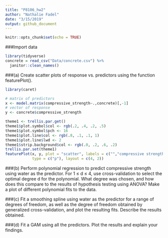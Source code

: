 ```yaml
---
title: "P8106_hw2"
author: "Nathalie Fadel"
date: "3/15/2019"
output: github_document
---
```


```r
knitr::opts_chunk$set(echo = TRUE)
```

###Import data
```r
library(tidyverse)
concrete = read_csv("Data/concrete.csv") %>%
  janitor::clean_names()

```

###(a) Create scatter plots of response vs. predictors using the function featurePlot().
```r
library(caret)

# matrix of predictors 
x <- model.matrix(compressive_strength~.,concrete)[,-1]
# vector of response
y <- concrete$compressive_strength

theme1 <- trellis.par.get()
theme1$plot.symbol$col <- rgb(.2, .4, .2, .5)
theme1$plot.symbol$pch <- 16
theme1$plot.line$col <- rgb(.8, .1, .1, 1)
theme1$plot.line$lwd <- 2
theme1$strip.background$col <- rgb(.0, .2, .6, .2)
trellis.par.set(theme1)
featurePlot(x, y, plot = "scatter", labels = c("","compressive strength"),
            type = c("p"), layout = c(4, 2))
```


###(b) Perform polynomial regression to predict compressive strength using water as the
predictor. For 1 ≤ d ≤ 4, use cross-validation to select the optimal degree d for
the polynomial. What degree was chosen, and how does this compare to the results
of hypothesis testing using ANOVA? Make a plot of different polynomial fits to the
data.

###(c) Fit a smoothing spline using water as the predictor for a range of degrees of
freedom, as well as the degree of freedom obtained by generalized cross-validation,
and plot the resulting fits. Describe the results obtained.

###(d) Fit a GAM using all the predictors. Plot the results and explain your findings.

